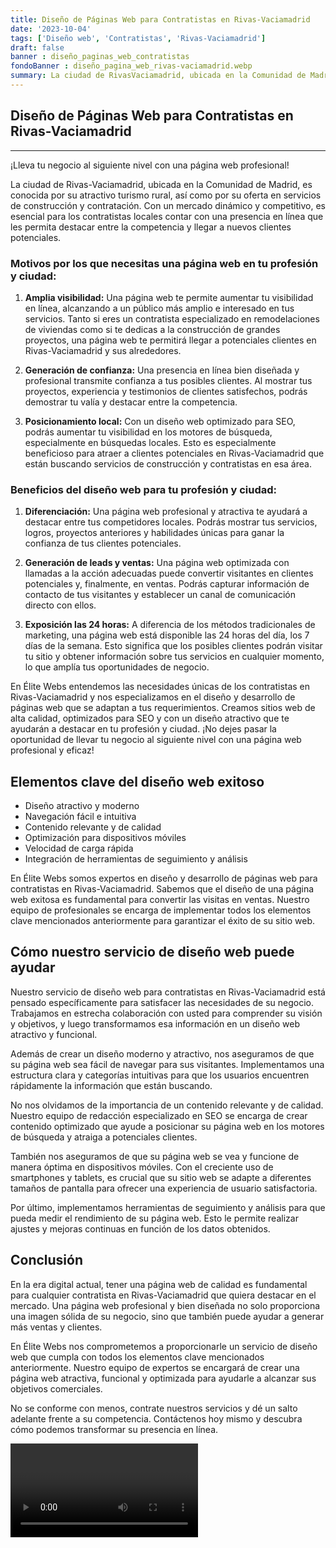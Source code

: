 ```yaml
---
title: Diseño de Páginas Web para Contratistas en Rivas-Vaciamadrid
date: '2023-10-04'
tags: ['Diseño web', 'Contratistas', 'Rivas-Vaciamadrid']
draft: false
banner : diseño_paginas_web_contratistas
fondoBanner : diseño_pagina_web_rivas-vaciamadrid.webp
summary: La ciudad de RivasVaciamadrid, ubicada en la Comunidad de Madrid, es conocida por su atractivo turismo rural, así como por su oferta en servicios de construcción y contratación. Con un mercado dinámico y competitivo, es esencial para los contratistas locales contar con una presencia en línea que les permita destacar entre la competencia y llegar a nuevos clientes potenciales.
---
```


## **Diseño de Páginas Web para Contratistas en Rivas-Vaciamadrid**
----
¡Lleva tu negocio al siguiente nivel con una página web profesional!

La ciudad de Rivas-Vaciamadrid, ubicada en la Comunidad de Madrid, es conocida por su atractivo turismo rural, así como por su oferta en servicios de construcción y contratación. Con un mercado dinámico y competitivo, es esencial para los contratistas locales contar con una presencia en línea que les permita destacar entre la competencia y llegar a nuevos clientes potenciales.

### **Motivos por los que necesitas una página web en tu profesión y ciudad:**

1. **Amplia visibilidad:** Una página web te permite aumentar tu visibilidad en línea, alcanzando a un público más amplio e interesado en tus servicios. Tanto si eres un contratista especializado en remodelaciones de viviendas como si te dedicas a la construcción de grandes proyectos, una página web te permitirá llegar a potenciales clientes en Rivas-Vaciamadrid y sus alrededores.

2. **Generación de confianza:** Una presencia en línea bien diseñada y profesional transmite confianza a tus posibles clientes. Al mostrar tus proyectos, experiencia y testimonios de clientes satisfechos, podrás demostrar tu valía y destacar entre la competencia.

3. **Posicionamiento local:** Con un diseño web optimizado para SEO, podrás aumentar tu visibilidad en los motores de búsqueda, especialmente en búsquedas locales. Esto es especialmente beneficioso para atraer a clientes potenciales en Rivas-Vaciamadrid que están buscando servicios de construcción y contratistas en esa área.

### **Beneficios del diseño web para tu profesión y ciudad:**

1. **Diferenciación:** Una página web profesional y atractiva te ayudará a destacar entre tus competidores locales. Podrás mostrar tus servicios, logros, proyectos anteriores y habilidades únicas para ganar la confianza de tus clientes potenciales.

2. **Generación de leads y ventas:** Una página web optimizada con llamadas a la acción adecuadas puede convertir visitantes en clientes potenciales y, finalmente, en ventas. Podrás capturar información de contacto de tus visitantes y establecer un canal de comunicación directo con ellos.

3. **Exposición las 24 horas:** A diferencia de los métodos tradicionales de marketing, una página web está disponible las 24 horas del día, los 7 días de la semana. Esto significa que los posibles clientes podrán visitar tu sitio y obtener información sobre tus servicios en cualquier momento, lo que amplía tus oportunidades de negocio.

En Élite Webs entendemos las necesidades únicas de los contratistas en Rivas-Vaciamadrid y nos especializamos en el diseño y desarrollo de páginas web que se adaptan a tus requerimientos. Creamos sitios web de alta calidad, optimizados para SEO y con un diseño atractivo que te ayudarán a destacar en tu profesión y ciudad. ¡No dejes pasar la oportunidad de llevar tu negocio al siguiente nivel con una página web profesional y eficaz!

<GifSeo />

<Cta />

## Elementos clave del diseño web exitoso

- Diseño atractivo y moderno
- Navegación fácil e intuitiva
- Contenido relevante y de calidad
- Optimización para dispositivos móviles
- Velocidad de carga rápida
- Integración de herramientas de seguimiento y análisis

En Élite Webs somos expertos en diseño y desarrollo de páginas web para contratistas en Rivas-Vaciamadrid. Sabemos que el diseño de una página web exitosa es fundamental para convertir las visitas en ventas. Nuestro equipo de profesionales se encarga de implementar todos los elementos clave mencionados anteriormente para garantizar el éxito de su sitio web.

## Cómo nuestro servicio de diseño web puede ayudar

Nuestro servicio de diseño web para contratistas en Rivas-Vaciamadrid está pensado específicamente para satisfacer las necesidades de su negocio. Trabajamos en estrecha colaboración con usted para comprender su visión y objetivos, y luego transformamos esa información en un diseño web atractivo y funcional.

Además de crear un diseño moderno y atractivo, nos aseguramos de que su página web sea fácil de navegar para sus visitantes. Implementamos una estructura clara y categorías intuitivas para que los usuarios encuentren rápidamente la información que están buscando.

No nos olvidamos de la importancia de un contenido relevante y de calidad. Nuestro equipo de redacción especializado en SEO se encarga de crear contenido optimizado que ayude a posicionar su página web en los motores de búsqueda y atraiga a potenciales clientes.

También nos aseguramos de que su página web se vea y funcione de manera óptima en dispositivos móviles. Con el creciente uso de smartphones y tablets, es crucial que su sitio web se adapte a diferentes tamaños de pantalla para ofrecer una experiencia de usuario satisfactoria.

Por último, implementamos herramientas de seguimiento y análisis para que pueda medir el rendimiento de su página web. Esto le permite realizar ajustes y mejoras continuas en función de los datos obtenidos.

## Conclusión

En la era digital actual, tener una página web de calidad es fundamental para cualquier contratista en Rivas-Vaciamadrid que quiera destacar en el mercado. Una página web profesional y bien diseñada no solo proporciona una imagen sólida de su negocio, sino que también puede ayudar a generar más ventas y clientes.

En Élite Webs nos comprometemos a proporcionarle un servicio de diseño web que cumpla con todos los elementos clave mencionados anteriormente. Nuestro equipo de expertos se encargará de crear una página web atractiva, funcional y optimizada para ayudarle a alcanzar sus objetivos comerciales.

No se conforme con menos, contrate nuestros servicios y dé un salto adelante frente a su competencia. Contáctenos hoy mismo y descubra cómo podemos transformar su presencia en línea.

<Video />

<CtaBot job='Contratistas' city='Rivas-Vaciamadrid'/>

<Gmaps query='Rivas-Vaciamadrid+españa+maps' />